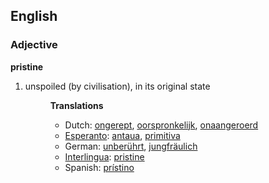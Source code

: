==English==

===Adjective===
'''pristine'''

#unspoiled (by civilisation), in its original state
#:'''Translations'''
#:*Dutch: [[ongerept]], [[oorspronkelijk]], [[onaangeroerd]]
#:*[[Esperanto]]: [[antaua]], [[primitiva]]
#:*German: [[unberührt]], [[jungfräulich]]
#:*[[Interlingua]]: [[pristine]]
#:*Spanish: [[prístino]]
